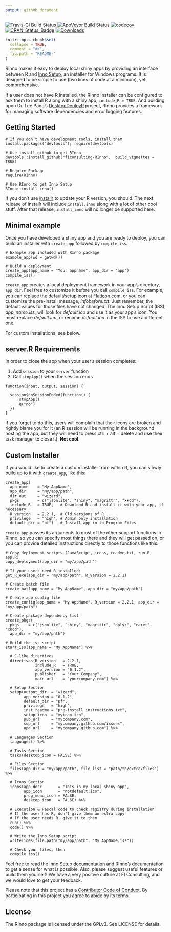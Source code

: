 ---
output: github_document
---
[![Travis-CI Build Status](https://travis-ci.org/ficonsulting/RInno.svg?branch=master)](https://travis-ci.org/ficonsulting/RInno)
[![AppVeyor Build Status](https://ci.appveyor.com/api/projects/status/github/ficonsulting/RInno?branch=master&svg=true)](https://ci.appveyor.com/project/ficonsulting/RInno)
[![codecov](https://codecov.io/github/ficonsulting/RInno/branch/master/graphs/badge.svg)](https://codecov.io/github/ficonsulting/RInno)
[![CRAN_Status_Badge](http://www.r-pkg.org/badges/version/RInno)](https://cran.r-project.org/package=RInno)
[![Downloads](http://cranlogs.r-pkg.org/badges/RInno)](http://cran.rstudio.com/package=RInno)

```{r, echo = FALSE}
knitr::opts_chunk$set(
  collapse = TRUE,
  comment = "#>",
  fig.path = "README-"
)
```

RInno makes it easy to deploy local shiny apps by providing an interface between R and [Inno Setup](http://www.jrsoftware.org/isinfo.php), an installer for Windows programs. It is designed to be simple to use (two lines of code at a minimum), yet comprehensive.

If a user does not have R installed, the RInno installer can be configured to ask them to install R along with a shiny app, `include_R = TRUE`. And building upon Dr. Lee Pang's [DesktopDeployR](https://github.com/wleepang/DesktopDeployR) project, RInno provides a framework for managing software dependencies and error logging features.

## Getting Started

```
# If you don't have development tools, install them
install.packages("devtools"); require(devtools)

# Use install_github to get RInno
devtools::install_github("ficonsulting/RInno",  build_vignettes = TRUE)

# Require Package
require(RInno)

# Use RInno to get Inno Setup
RInno::install_inno()
```

If you don't use [installr](https://github.com/talgalili/installr) to update your R version, you should. The next release of installr will include `install.inno` along with a lot of other cool stuff. After that release, `install_inno` will no longer be supported here.

## Minimal example

Once you have developed a shiny app and you are ready to deploy, you can build an installer with `create_app` followed by `compile_iss`.

```
# Example app included with RInno package
example_app(wd = getwd())

# Build a deployment
create_app(app_name = "Your appname", app_dir = "app")
compile_iss()
```

`create_app` creates a local deployment framework in your app's directory, `app_dir`.  Feel free to customize it before you call `compile_iss`.  For example, you can replace the default/setup icon at [Flaticon.com](http://www.flaticon.com/), or you can customize the pre-install message, *infobefore.txt*. Just remember, the default values for those files have not changed. The Inno Setup Script (ISS), *app_name.iss*, will look for *default.ico* and use it as your app's icon. You must replace *default.ico*, or rename *default.ico* in the ISS to use a different one.

For custom installations, see below.

## server.R Requirements

In order to close the app when your user's session completes:

1. Add `session` to your `server` function
2. Call `stopApp()` when the session ends 

```
function(input, output, session) {

  session$onSessionEnded(function() {
      stopApp()
      q("no")
  })
}
```

If you forget to do this, users will complain that their icons are broken and rightly blame you for it (an R session will be running in the background hosting the app, but they will need to press ctrl + alt + delete and use their task manager to close it). **Not cool**.

## Custom Installer

If you would like to create a custom installer from within R, you can slowly build up to it with `create_app`, like this:

```
create_app(
  app_name    = "My AppName", 
  app_dir     = "My/app/path",
  dir_out     = "wizard",
  pkgs        = c("jsonlite", "shiny", "magrittr", "xkcd"),
  include_R   = TRUE,   # Download R and install it with your app, if necessary
  R_version   = 2.2.1,  # Old versions of R
  privilege   = "high", # Admin only installation
  default_dir = "pf")   # Install app in to Program Files
```

`create_app` passes its arguments to most of the other support functions in RInno, so you can specify most things there and they will get passed on, or you can provide detailed instructions directly to those functions like this:

```
# Copy deployment scripts (JavaScript, icons, readme.txt, run.R, app.R)
copy_deployment(app_dir = "my/app/path")

# If your users need R installed:
get_R_exe(app_dir = "my/app/path", R_version = 2.2.1)

# Create batch file
create_bat(app_name = "My AppName", app_dir = "my/app/path")

# Create app config file
create_config(app_name = "My AppName", R_version = 2.2.1, app_dir = "my/app/path")

# Create package dependency list
create_pkgs(
  pkgs    = c("jsonlite", "shiny", "magrittr", "dplyr", "caret", "xkcd"), 
  app_dir = "my/app/path")

# Build the iss script
start_iss(app_name = "My AppName") %>%

  # C-like directives
  directives(R_version   = 2.2.1, 
             include_R   = TRUE, 
             app_version = "0.1.2",
             publisher   = "Your Company", 
             main_url    = "yourcompany.com") %>%

  # Setup Section
  setup(output_dir  = "wizard", 
        app_version = "0.1.2",
        default_dir = "pf", 
        privilege   = "high",
        inst_readme = "pre-install instructions.txt", 
        setup_icon  = "myicon.ico",
        pub_url     = "mycompany.com", 
        sup_url     = "mycompany.github.com/issues",
        upd_url     = "mycompany.github.com") %>%

  # Languages Section
  languages() %>%

  # Tasks Section
  tasks(desktop_icon = FALSE) %>%

  # Files Section
  files(app_dir = "my/app/path", file_list = "path/to/extra/files") %>%

  # Icons Section
  icons(app_desc       = "This is my local shiny app",
        app_icon       = "notdefault.ico",
        prog_menu_icon = FALSE,
        desktop_icon   = FALSE) %>%

  # Execution & Pascal code to check registry during installation
  # If the user has R, don't give them an extra copy
  # If the user needs R, give it to them
  run() %>%
  code() %>%

  # Write the Inno Setup script
  writeLines(file.path("my/app/path", "My AppName.iss"))

  # Check your files, then
  compile_iss()

```

Feel free to read the Inno Setup [documentation](http://www.jrsoftware.org/ishelp/) and RInno's documentation to get a sense for what is possible. Also, please suggest useful features or build them yourself! We have a very positive culture at FI Consulting, and we would love to get your feedback.

Please note that this project has a [Contributor Code of Conduct](https://github.com/ficonsulting/RInno/blob/master/CONDUCT.md). By participating in this project you agree to abide by its terms.

## License

The RInno package is licensed under the GPLv3. See LICENSE for details.
